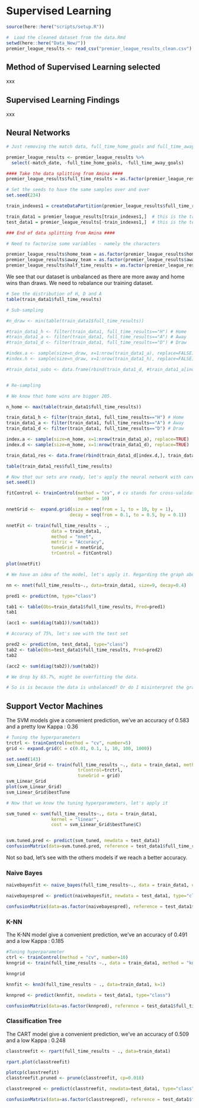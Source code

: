 # Supervised Learning

```r
source(here::here("scripts/setup.R"))
```

```r
#  Load the cleaned dataset from the data.Rmd
setwd(here::here("Data_New/"))
premier_league_results <- read_csv("premier_league_results_clean.csv")
```

## Method of Supervised Learning selected

xxx

## Supervised Learning Findings

xxx

## Neural Networks

```r
# Just removing the match data, full_time_home_goals and full_time_away_goals

premier_league_results <- premier_league_results %>% 
  select(-match_date, -full_time_home_goals, -full_time_away_goals)

#### Take the data splitting from Amina ####
premier_league_results$full_time_results = as.factor(premier_league_results$full_time_results)

# Set the seeds to have the same samples over and over
set.seed(234)

train_indexes1 = createDataPartition(premier_league_results$full_time_results,p=0.8,list=FALSE)

train_data1 = premier_league_results[train_indexes1,]  # this is the training set
test_data1 = premier_league_results[-train_indexes1,]  # this is the test set

### End of data splitting from Amina ####

# Need to factorise some variables - namely the characters

premier_league_results$home_team = as.factor(premier_league_results$home_team)
premier_league_results$away_team = as.factor(premier_league_results$away_team)
premier_league_results$half_time_results = as.factor(premier_league_results$half_time_results)
```

We see that our dataset is unbalanced as there are more away and home wins than draws. We need to rebalance our training dataset.

```r
# See the distribution of H, D and A
table(train_data1$full_time_results)

# Sub-sampling

#n_draw <- min(table(train_data1$full_time_results))

#train_data1_h <- filter(train_data1, full_time_results=="H") # Home
#train_data1_a <- filter(train_data1, full_time_results=="A") # Away
#train_data1_d <- filter(train_data1, full_time_results=="D") # Draw

#index.a <- sample(size=n_draw, x=1:nrow(train_data1_a), replace=FALSE) ## sub-sample 97 instances from the "A"
#index.h <- sample(size=n_draw, x=1:nrow(train_data1_h), replace=FALSE) ## sub-sample 97 instances from the "H"

#train_data1_subs <- data.frame(rbind(train_data1_d, #train_data1_a[index.a,], train_data1_h[index.h,]))


# Re-sampling

# We know that home wins are bigger 205.

n_home <- max(table(train_data1$full_time_results))

train_data1_h <- filter(train_data1, full_time_results=="H") # Home
train_data1_a <- filter(train_data1, full_time_results=="A") # Away
train_data1_d <- filter(train_data1, full_time_results=="D") # Draw

index.a <- sample(size=n_home, x=1:nrow(train_data1_a), replace=TRUE)
index.d <- sample(size=n_home, x=1:nrow(train_data1_d), replace=TRUE)

train_data1_res <- data.frame(rbind(train_data1_d[index.d,], train_data1_a[index.a,], train_data1_h))

table(train_data1_res$full_time_results)

```


```r
# Now that our sets are ready, let's apply the neural network with caret
set.seed(1)

fitControl <- trainControl(method = "cv", # cv stands for cross-validation 
                           number = 10)

nnetGrid <-  expand.grid(size = seq(from = 1, to = 10, by = 1),
                        decay = seq(from = 0.1, to = 0.5, by = 0.1))

nnetFit <- train(full_time_results ~ ., 
                 data = train_data1,
                 method = "nnet",
                 metric = "Accuracy",
                 tuneGrid = nnetGrid,
                 trControl = fitControl)

plot(nnetFit)
```

```r
# We have an idea of the model, let's apply it. Regarding the graph above, choose decay of 0.4 and size of 9 nodes.

nn <- nnet(full_time_results~., data=train_data1, size=9, decay=0.4)

pred1 <- predict(nn, type="class")

tab1 <- table(Obs=train_data1$full_time_results, Pred=pred1)
tab1

(acc1 <- sum(diag(tab1))/sum(tab1))

# Accuracy of 75%, let's see with the test set

pred2 <- predict(nn, test_data1, type="class")
tab2 <- table(Obs=test_data1$full_time_results, Pred=pred2)
tab2

(acc2 <- sum(diag(tab2))/sum(tab2))

# We drop by 65.7%, might be overfitting the data.

# So is is because the data is unbalanced? Or do I misinterpret the graph above.
```

## Support Vector Machines

The SVM models give a convenient prediction, we've an accuracy of 0.583 and a pretty low Kappa : 0.36
```r
# Tuning the hyperparameters
trctrl <- trainControl(method = "cv", number=5)
grid <- expand.grid(C = c(0.01, 0.1, 1, 10, 100, 1000))

set.seed(143)
svm_Linear_Grid <- train(full_time_results ~., data = train_data1, method = "svmLinear",
                           trControl=trctrl,
                           tuneGrid = grid)
svm_Linear_Grid
plot(svm_Linear_Grid)
svm_Linear_Grid$bestTune
```

```r
# Now that we know the tuning hyperparameters, let's apply it

svm_tuned <- svm(full_time_results~., data = train_data1,
                 kernel = "linear",
                 cost = svm_Linear_Grid$bestTune$C)


svm.tuned.pred <- predict(svm_tuned, newdata = test_data1)
confusionMatrix(data=svm.tuned.pred, reference = test_data1$full_time_results)
```

Not so bad, let's see with the others models if we reach a better accuracy.

### Naive Bayes

```r
naivebayesfit <- naive_bayes(full_time_results~., data = train_data1, usekernel=TRUE)

naivebayespred <- predict(naivebayesfit, newdata = test_data1, type="class")

confusionMatrix(data=as.factor(naivebayespred), reference = test_data1$full_time_results)
```


### K-NN
The K-NN model give a convenient prediction, we've an accuracy of 0.491 and a low Kappa : 0.185

```r
#Tuning hyperparameter
ctrl <- trainControl(method = "cv", number=10)
knngrid <- train(full_time_results ~., data = train_data1, method = "knn", trControl=ctrl, tuneGrid = data.frame(k=c(1,2,5,10,50,100)))

knngrid
```

```r
knnfit <- knn3(full_time_results ~ ., data=train_data1, k=1)

knnpred <- predict(knnfit, newdata = test_data1, type="class")

confusionMatrix(data=as.factor(knnpred), reference = test_data1$full_time_results)
```


### Classification Tree
The CART model give a convenient prediction, we've an accuracy of 0.509 and a low Kappa : 0.248


```r
classtreefit <- rpart(full_time_results ~ ., data=train_data1)

rpart.plot(classtreefit)

plotcp(classtreefit)
classtreefit.pruned <- prune(classtreefit, cp=0.018)

classtreepred <- predict(classtreefit, newdata=test_data1, type="class")

confusionMatrix(data=as.factor(classtreepred), reference = test_data1$full_time_results)
```
